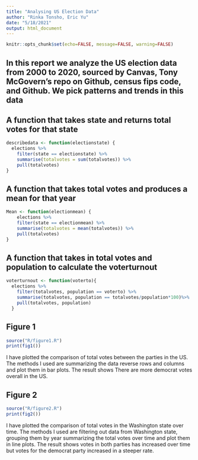 ```yaml
---
title: "Analysing US Election Data"
author: "Rinka Tonsho, Eric Yu"
date: "5/18/2021"
output: html_document
---
```

```r
knitr::opts_chunk$set(echo=FALSE, message=FALSE, warning=FALSE)
```

## In this report we analyze the US election data from 2000 to 2020, sourced by Canvas, Tony McGovern’s repo on Github, census fips code, and Github. We pick patterns and trends in this data

## A function that takes state and returns total votes for that state
```r
describedata <- function(electionstate) {
  elections %>%
    filter(state == electionstate) %>%
    summarise(totalvotes = sum(totalvotes)) %>%
    pull(totalvotes)
}
```

## A function that takes total votes and produces a mean for that year
```r
Mean <- function(electionmean) {
	elections %>%
    filter(state == electionmean) %>%
    summarise(totalvotes = mean(totalvotes)) %>%
    pull(totalvotes)
}
```

## A function that takes in total votes and population to calculate the voterturnout
```r
voterturnout <- function(voterto){
  elections %>%
    filter(totalvotes, population == voterto) %>%
    summarise(totalvotes, population == totalvotes/population*100)%>%
    pull(totalvotes, population)
  }
```

## Figure 1
```r
source("R/figure1.R")
print(fig1())
```


I have plotted the comparison of total votes between the parties in the US.
The methods I used are summarizing the data reverse rows and columns and plot
them in bar plots. The result shows There are more democrat votes overall in the
US.

## Figure 2
```r
source("R/figure2.R")
print(fig2())
```


I have plotted the comparison of total votes in the Washington state over time.
The methods I used are filtering out data from Washington state, grouping them by year
summarizing the total votes over time and plot them in line plots. 
The result shows votes in both parties has increased over time but 
votes for the democrat party increased in a steeper rate.
